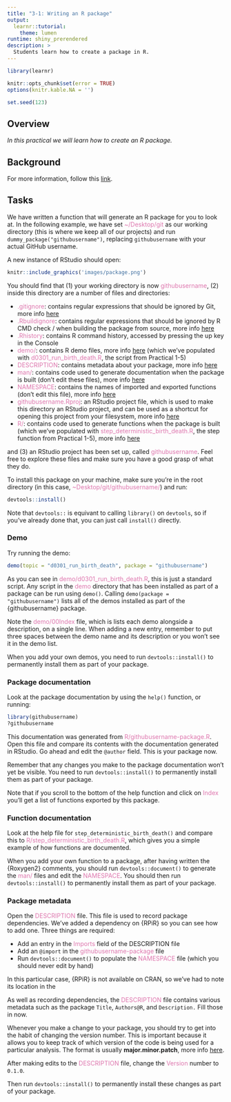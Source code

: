 ```yaml
---
title: "3-1: Writing an R package"
output: 
  learnr::tutorial:
    theme: lumen
runtime: shiny_prerendered
description: >
  Students learn how to create a package in R.
---
```


```r
library(learnr)

knitr::opts_chunk$set(error = TRUE)
options(knitr.kable.NA = '')

set.seed(123)
```

## Overview

*In this practical we will learn how to create an R package.*

## Background

For more information, follow this [link](https://r-pkgs.org).

## Tasks

We have written a function that will generate an R package for you to 
look at. In the following example, we have set 
<span style="color: #de77ae;">~/Desktop/git</span> as our working directory
(this is where we keep all of our projects) and run 
`dummy_package("githubusername")`, replacing `githubusername` with your actual 
GitHub username. 

A new instance of RStudio should open:

```r
knitr::include_graphics('images/package.png')
```

You should find that (1) your working directory is now 
<span style="color: #de77ae;">githubusername</span>, (2) inside this directory
are a number of files and directories:

* <span style="color: #de77ae;">.gitignore</span>: contains regular
expressions that should be ignored by Git, more info
[here](https://www.pluralsight.com/guides/how-to-use-gitignore-file)
* <span style="color: #de77ae;">.Rbuildignore</span>: contains regular
expressions that should be ignored by R CMD check / when building the package 
from source, more info
[here](https://r-pkgs.org/package-structure-state.html#rbuildignore)
* <span style="color: #de77ae;">.Rhistory</span>: contains R command history, 
accessed by pressing the up key in the Console
* <span style="color: #de77ae;">demo/</span>: contains R demo files, more info
[here](https://r-pkgs.org/misc.html#demo) (which we've populated with 
<span style="color: #de77ae;">d0301_run_birth_death.R</span>, the
script from Practical 1-5)
* <span style="color: #de77ae;">DESCRIPTION</span>: contains metadata about 
your package, more info [here](https://r-pkgs.org/description.html)
* <span style="color: #de77ae;">man/</span>: contains code used to generate 
documentation when the package is built (don't edit these files), more info 
[here](https://r-pkgs.org/man.html#man-workflow)
* <span style="color: #de77ae;">NAMESPACE</span>: contains the names of 
imported and exported functions (don't edit this file), more info
[here](https://r-pkgs.org/namespace.html#namespace)
* <span style="color: #de77ae;">githubusername.Rproj</span>: an RStudio project 
file, which is used to make this directory an RStudio project, and can be used 
as a shortcut for opening this project from your filesystem, more info 
[here](https://support.rstudio.com/hc/en-us/articles/200526207-Using-Projects)
* <span style="color: #de77ae;">R/</span>: contains code used to generate 
functions when the package is built (which we've populated with 
<span style="color: #de77ae;">step_deterministic_birth_death.R</span>, the
step function from Practical 1-5), more info
[here](https://r-pkgs.org/r.html#code-organising)

and (3) an RStudio project has been set up, called 
<span style="color: #de77ae;">githubusername</span>. Feel free to explore these 
files and make sure you have a good grasp of what they do.

To install this package on your machine, make sure you're in the root directory 
(in this case, <span style="color: #de77ae;">~Desktop/git/githubusername/</span>) 
and run:

```r
devtools::install()
```

Note that `devtools::` is equivant to calling `library()` on `devtools`, so if 
you've already done that, you can just call `install()` directly.

### Demo

Try running the demo:

```r
demo(topic = "d0301_run_birth_death", package = "githubusername")
```

As you can see in <span style="color: #de77ae;">demo/d0301_run_birth_death.R</span>, 
this is just a standard script. Any script in the
<span style="color: #de77ae;">demo</span> directory that has been installed as part of a 
package can be run using `demo()`. Calling `demo(package = "githubusername")` lists
all of the demos installed as part of the {githubusername} package. 

Note the <span style="color: #de77ae;">demo/00Index</span> file, which is lists 
each demo alongside a description, on a single line. When adding a new entry, 
remember to put three spaces between the demo name and its description or you 
won't see it in the demo list.

When you add your own demos, you need to run `devtools::install()` to 
permanently install them as part of your package.

### Package documentation

Look at the package documentation by using the `help()` function, or running:

```r
library(githubusername) 
?githubusername
```

This documentation was generated from 
<span style="color: #de77ae;">R/githubusername-package.R</span>. Open this file
and compare its contents with the documentation generated in RStudio. 
Go ahead and edit the `@author` field. This is your package now.

Remember that any changes you make to the package documentation won't yet be 
visible. You need to run `devtools::install()` to permanently install them as 
part of your package.

Note that if you scroll to the bottom of the help function and click on 
<span style="color: #de77ae;">Index</span> you'll get a list of functions 
exported by this package. 

### Function documentation

Look at the help file for `step_deterministic_birth_death()` and compare this
to <span style="color: #de77ae;">R/step_deterministic_birth_death.R</span>, 
which gives you a simple example of how functions are documented. 

When you add your own function to a package, after having written the 
{Roxygen2} comments, you should run `devtools::document()` to generate the 
<span style="color: #de77ae;">man/</span> files and edit the 
<span style="color: #de77ae;">NAMESPACE</span>. You should then run 
`devtools::install()` to permanently install them as part 
of your package.

### Package metadata

Open the <span style="color: #de77ae;">DESCRIPTION</span> file. This file is 
used to record package dependencies. We've added a dependency on {RPiR} so you
can see how to add one. Three things are required:

* Add an entry in the <span style="color: #de77ae;">Imports</span> field of the
DESCRIPTION file
* Add an `@import` in the 
<span style="color: #de77ae;">githubusername-package</span> file
* Run `devtools::document()` to populate the 
<span style="color: #de77ae;">NAMESPACE</span> file (which you should never 
edit by hand)

In this particular case, {RPiR} is not available on CRAN, so we've had to 
note its location in the 


As well as recording dependencies, the 
<span style="color: #de77ae;">DESCRIPTION</span> file contains various metadata
such as the package `Title`, 
`Authors@R`, and
`Description.` Fill those in now.

Whenever you make a change to your package, you should try to get into the 
habit of changing the version number. This is important because it allows
you to keep track of which version of the code is being used for a 
particular analysis. The format is usually **major.minor.patch**, more info
[here](https://semver.org). 

After making edits to the <span style="color: #de77ae;">DESCRIPTION</span> 
file, change the <span style="color: #de77ae;">Version</span> number to `0.1.0`.

Then run `devtools::install()` to permanently install these changes as part of 
your package.
